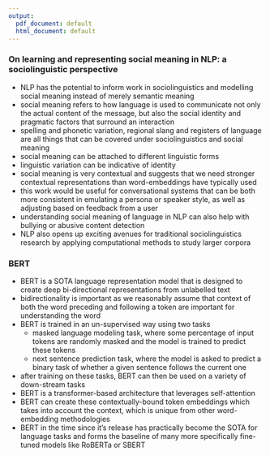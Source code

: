 ```yaml
---
output:
  pdf_document: default
  html_document: default
---
```

### On learning and representing social meaning in NLP: a sociolinguistic perspective
- NLP has the potential to inform work in sociolinguistics and modelling social meaning instead of merely semantic meaning
- social meaning refers to how language is used to communicate not only the actual content of the message, but also the social identity and pragmatic factors that surround an interaction
- spelling and phonetic variation, regional slang and registers of language are all things that can be covered under sociolinguistics and social meaning
- social meaning can be attached to different linguistic forms
- linguistic variation can be indicative of identity
- social meaning is very contextual and suggests that we need stronger contextual representations than word-embeddings have typically used
- this work would be useful for conversational systems that can be both more consistent in emulating a persona or speaker style, as well as adjusting based on feedback from a user
- understanding social meaning of language in NLP can also help with bullying or abusive content detection 
- NLP also opens up exciting avenues for traditional sociolinguistics research by applying computational methods to study larger corpora

### BERT
- BERT is a SOTA language representation model that is designed to create deep bi-directional representations from unlabelled text
- bidirectionality is important as we reasonably assume that context of both the word preceding and following a token are important for understanding the word
- BERT is trained in an un-supervised way using two tasks
  - masked language modeling task, where some percentage of input tokens are randomly masked and the model is trained to predict these tokens
  - next sentence prediction task, where the model is asked to predict a binary task of whether a given sentence follows the current one
- after training on these tasks, BERT can then be used on a variety of down-stream tasks
- BERT is a transformer-based architecture that leverages self-attention
- BERT can create these contextually-bound token embeddings which takes into account the context, which is unique from other word-embedding methodologies
- BERT in the time since it's release has practically become the SOTA for language tasks and forms the baseline of many more specifically fine-tuned models like RoBERTa or SBERT

